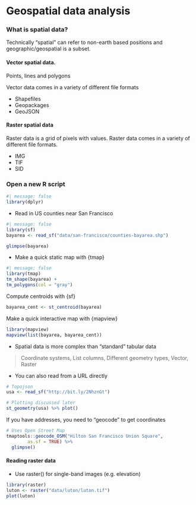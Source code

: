 # Geospatial data analysis

### What is spatial data?

Technically "spatial" can refer to non-earth based positions and geographic/geospatial is a subset. 

#### Vector spatial data. 

Points, lines and polygons

Vector data comes in a variety of different file formats

- Shapefiles
- Geopackages
- GeoJSON

#### Raster spatial data

Raster data is a grid of pixels with values. Raster data comes in a variety of different file formats.

- IMG
- TIF
- SID

### Open a new R script

```r
#| message: false
library(dplyr)
```

- Read in US counties near San Francisco

```r
#| message: false
library(sf)
bayarea <- read_sf("data/san-francisco/counties-bayarea.shp")
```

```r
glimpse(bayarea)
```

- Make a quick static map with {tmap}

```r
#| message: false
library(tmap)
tm_shape(bayarea) + 
tm_polygons(col = "gray")
```

Compute centroids with {sf}

```r
bayarea_cent <- st_centroid(bayarea)
```

Make a quick interactive map with {mapview}

```r
library(mapview)
mapview(list(bayarea, bayarea_cent))
```

- Spatial data is more complex than "standard" tabular data

> Coordinate systems, List columns, Different geometry types, Vector, Raster

- You can also read from a URL directly

```r
# Topojson
usa <- read_sf("http://bit.ly/2NhznGt")
```

```r
# Plotting discussed later
st_geometry(usa) %>% plot()
```

If you have addresses, you need to "geocode" to get coordinates

```r
# Uses Open Street Map
tmaptools::geocode_OSM("Hilton San Francisco Union Square", 
        as.sf = TRUE) %>% 
  glimpse()
```

#### Reading raster data

- Use raster() for single-band images (e.g. elevation)

```r
library(raster)
luton <- raster("data/luton/luton.tif")
plot(luton)
```

